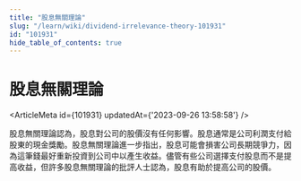 ```yaml
---
title: "股息無關理論"
slug: "/learn/wiki/dividend-irrelevance-theory-101931"
id: "101931"
hide_table_of_contents: true
---
```



# 股息無關理論

<ArticleMeta id={101931} updatedAt={'2023-09-26 13:58:58'} />
<div className='border-solid border-b border-t-0 my-4 border-[var(--ifm-color-gray-300)]' />

股息無關理論認為，股息對公司的股價沒有任何影響。股息通常是公司利潤支付給股東的現金獎勵。股息無關理論進一步指出，股息可能會損害公司長期競爭力，因為這筆錢最好重新投資到公司中以產生收益。儘管有些公司選擇支付股息而不是提高收益，但許多股息無關理論的批評人士認為，股息有助於提高公司的股價。
